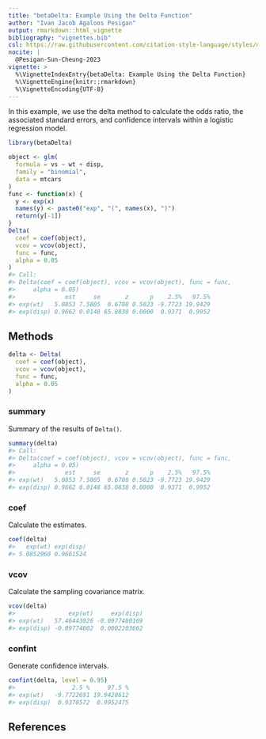 ```yaml
---
title: "betaDelta: Example Using the Delta Function"
author: "Ivan Jacob Agaloos Pesigan"
output: rmarkdown::html_vignette
bibliography: "vignettes.bib"
csl: https://raw.githubusercontent.com/citation-style-language/styles/master/apa.csl
nocite: |
  @Pesigan-Sun-Cheung-2023
vignette: >
  %\VignetteIndexEntry{betaDelta: Example Using the Delta Function}
  %\VignetteEngine{knitr::rmarkdown}
  %\VignetteEncoding{UTF-8}
---
```




In this example, we use the delta method to calculate the odds ratio, the associated standard errors, and confidence intervals within a logistic regression model.


```r
library(betaDelta)
```


```r
object <- glm(
  formula = vs ~ wt + disp,
  family = "binomial",
  data = mtcars
)
func <- function(x) {
  y <- exp(x)
  names(y) <- paste0("exp", "(", names(x), ")")
  return(y[-1])
}
Delta(
  coef = coef(object),
  vcov = vcov(object),
  func = func,
  alpha = 0.05
)
#> Call:
#> Delta(coef = coef(object), vcov = vcov(object), func = func, 
#>     alpha = 0.05)
#>              est     se       z      p    2.5%   97.5%
#> exp(wt)   5.0853 7.5805  0.6708 0.5023 -9.7723 19.9429
#> exp(disp) 0.9662 0.0148 65.0838 0.0000  0.9371  0.9952
```

## Methods


```r
delta <- Delta(
  coef = coef(object),
  vcov = vcov(object),
  func = func,
  alpha = 0.05
)
```

### summary

Summary of the results of `Delta()`.


```r
summary(delta)
#> Call:
#> Delta(coef = coef(object), vcov = vcov(object), func = func, 
#>     alpha = 0.05)
#>              est     se       z      p    2.5%   97.5%
#> exp(wt)   5.0853 7.5805  0.6708 0.5023 -9.7723 19.9429
#> exp(disp) 0.9662 0.0148 65.0838 0.0000  0.9371  0.9952
```

### coef

Calculate the estimates.


```r
coef(delta)
#>   exp(wt) exp(disp) 
#> 5.0852960 0.9661524
```

### vcov

Calculate the sampling covariance matrix.


```r
vcov(delta)
#>               exp(wt)     exp(disp)
#> exp(wt)   57.46443026 -0.0977480169
#> exp(disp) -0.09774802  0.0002203662
```

### confint

Generate confidence intervals.


```r
confint(delta, level = 0.95)
#>                2.5 %     97.5 %
#> exp(wt)   -9.7722691 19.9428612
#> exp(disp)  0.9370572  0.9952475
```

## References
